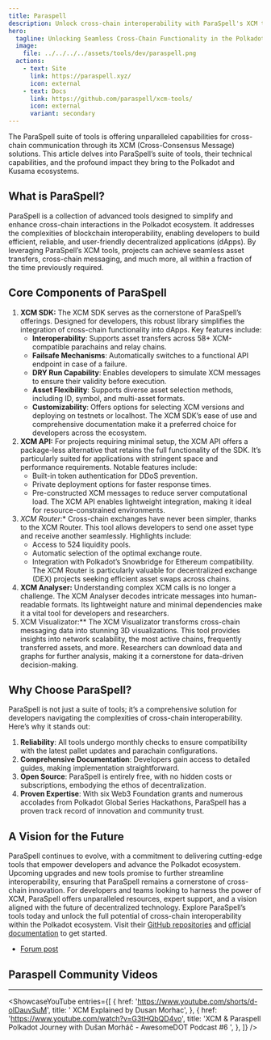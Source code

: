 ```yaml
---
title: Paraspell
description: Unlock cross-chain interoperability with ParaSpell's XCM tools, offering seamless asset transfers, messaging, and data visualization in Polkadot.
hero:
  tagline: Unlocking Seamless Cross-Chain Functionality in the Polkadot Ecosystem.
  image: 
    file: ../../../../assets/tools/dev/paraspell.png
  actions:
    - text: Site
      link: https://paraspell.xyz/
      icon: external
    - text: Docs
      link: https://github.com/paraspell/xcm-tools/
      icon: external
      variant: secondary
---
```



The ParaSpell suite of tools is offering unparalleled capabilities for cross-chain communication through its XCM (Cross-Consensus Message) solutions.
This article delves into ParaSpell’s suite of tools, their technical capabilities, and the profound impact they bring to the Polkadot and Kusama ecosystems.

## What is ParaSpell?
ParaSpell is a collection of advanced tools designed to simplify and enhance cross-chain interactions in the Polkadot ecosystem. It addresses the complexities of blockchain interoperability, enabling developers to build efficient, reliable, and user-friendly decentralized applications (dApps). By leveraging ParaSpell’s XCM tools, projects can achieve seamless asset transfers, cross-chain messaging, and much more, all within a fraction of the time previously required.

## Core Components of ParaSpell
 1. **XCM SDK:** The XCM SDK serves as the cornerstone of ParaSpell’s offerings. Designed for developers, this robust library simplifies the integration of cross-chain functionality into dApps. Key features include:
    - **Interoperability**: Supports asset transfers across 58+ XCM-compatible parachains and relay chains.
    - **Failsafe Mechanisms**: Automatically switches to a functional API endpoint in case of a failure.
    - **DRY Run Capability**: Enables developers to simulate XCM messages to ensure their validity before execution.
    - **Asset Flexibility**: Supports diverse asset selection methods, including ID, symbol, and multi-asset formats.
    - **Customizability**: Offers options for selecting XCM versions and deploying on testnets or localhost.
The XCM SDK’s ease of use and comprehensive documentation make it a preferred choice for developers across the ecosystem.
 2. **XCM API:** For projects requiring minimal setup, the XCM API offers a package-less alternative that retains the full functionality of the SDK. It’s particularly suited for applications with stringent space and performance requirements. Notable features include:
    - Built-in token authentication for DDoS prevention.
    - Private deployment options for faster response times.
    - Pre-constructed XCM messages to reduce server computational load.
The XCM API enables lightweight integration, making it ideal for resource-constrained environments.
3. *XCM Router:** Cross-chain exchanges have never been simpler, thanks to the XCM Router. This tool allows developers to send one asset type and receive another seamlessly. Highlights include:
    - Access to 524 liquidity pools.
    - Automatic selection of the optimal exchange route.
    - Integration with Polkadot’s Snowbridge for Ethereum compatibility.
The XCM Router is particularly valuable for decentralized exchange (DEX) projects seeking efficient asset swaps across chains.
4. **XCM Analyser:** Understanding complex XCM calls is no longer a challenge. The XCM Analyser decodes intricate messages into human-readable formats. Its lightweight nature and minimal dependencies make it a vital tool for developers and researchers.
5. XCM Visualizator:** The XCM Visualizator transforms cross-chain messaging data into stunning 3D visualizations. This tool provides insights into network scalability, the most active chains, frequently transferred assets, and more. Researchers can download data and graphs for further analysis, making it a cornerstone for data-driven decision-making.

## Why Choose ParaSpell?
ParaSpell is not just a suite of tools; it’s a comprehensive solution for developers navigating the complexities of cross-chain interoperability. Here’s why it stands out:
1. **Reliability**: All tools undergo monthly checks to ensure compatibility with the latest pallet updates and parachain configurations.
2. **Comprehensive Documentation**: Developers gain access to detailed guides, making implementation straightforward.
3. **Open Source**: ParaSpell is entirely free, with no hidden costs or subscriptions, embodying the ethos of decentralization.
4. **Proven Expertise**: With six Web3 Foundation grants and numerous accolades from Polkadot Global Series Hackathons, ParaSpell has a proven track record of innovation and community trust.

## A Vision for the Future
ParaSpell continues to evolve, with a commitment to delivering cutting-edge tools that empower developers and advance the Polkadot ecosystem. Upcoming upgrades and new tools promise to further streamline interoperability, ensuring that ParaSpell remains a cornerstone of cross-chain innovation.
For developers and teams looking to harness the power of XCM, ParaSpell offers unparalleled resources, expert support, and a vision aligned with the future of decentralized technology.
Explore ParaSpell’s tools today and unlock the full potential of cross-chain interoperability within the Polkadot ecosystem. Visit their [GitHub repositories](https://github.com/) and [official documentation](https://paraspell.xyz/) to get started.

- [Forum post](https://forum.polkadot.network/t/paraspell-xcm-tools-go-cross-chain-within-seconds-latest-upgrades-future-upgrades-maintenance-report/11302)

## Paraspell Community Videos
------------
<ShowcaseYouTube
  entries={[
    {
      href: 'https://www.youtube.com/shorts/d-oIDauvSuM',
      title: ' XCM Explained by Dusan Morhac',
        },
          {
      href: 'https://www.youtube.com/watch?v=G3tHQbQD4vo',
      title: 'XCM & Paraspell Polkadot Journey with Dušan Morháč - AwesomeDOT Podcast #6 ',
          },
  ]} />